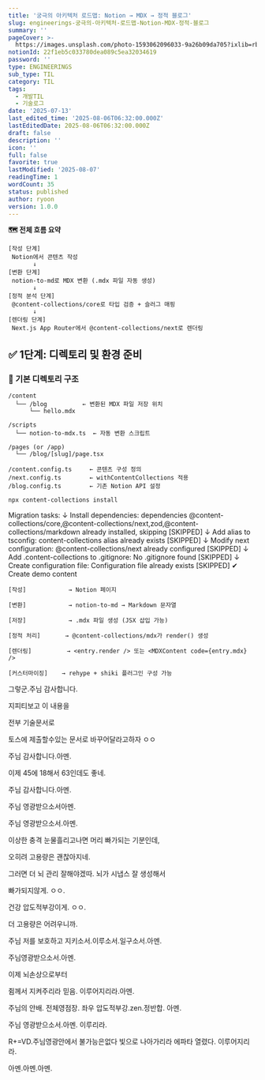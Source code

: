 ```yaml
---
title: '궁극의 아키텍처 로드맵: Notion → MDX → 정적 블로그'
slug: engineerings-궁극의-아키텍처-로드맵-Notion-MDX-정적-블로그
summary: ''
pageCover: >-
  https://images.unsplash.com/photo-1593062096033-9a26b09da705?ixlib=rb-4.0.3&q=85&fm=jpg&crop=entropy&cs=srgb
notionId: 22f1eb5c033780dea089c5ea32034619
password: ''
type: ENGINEERINGS
sub_type: TIL
category: TIL
tags:
  - 개발TIL
  - 기술로그
date: '2025-07-13'
last_edited_time: '2025-08-06T06:32:00.000Z'
lastEditedDate: 2025-08-06T06:32:00.000Z
draft: false
description: ''
icon: ''
full: false
favorite: true
lastModified: '2025-08-07'
readingTime: 1
wordCount: 35
status: published
author: ryoon
version: 1.0.0
---
```


**🗺️ 전체 흐름 요약**



```plain text
[작성 단계]  
 Notion에서 콘텐츠 작성  
       ↓
[변환 단계]  
 notion-to-md로 MDX 변환 (.mdx 파일 자동 생성)  
       ↓
[정적 분석 단계]  
 @content-collections/core로 타입 검증 + 슬러그 매핑  
       ↓
[렌더링 단계]  
 Next.js App Router에서 @content-collections/next로 렌더링
```


## **✅ 1단계: 디렉토리 및 환경 준비**


### **📁 기본 디렉토리 구조**


```plain text
/content
  └── /blog          ← 변환된 MDX 파일 저장 위치
      └── hello.mdx

/scripts
  └── notion-to-mdx.ts  ← 자동 변환 스크립트

/pages (or /app)
  └── /blog/[slug]/page.tsx

/content.config.ts     ← 콘텐츠 구성 정의
/next.config.ts        ← withContentCollections 적용
/blog.config.ts        ← 기존 Notion API 설정
```


```bash
npx content-collections install
```


Migration tasks:
↓ Install dependencies: dependencies
@content-collections/core,@content-collections/next,zod,@content-collections/markdown already
installed, skipping [SKIPPED]
↓ Add alias to tsconfig: content-collections alias already exists [SKIPPED]
↓ Modify next configuration: @content-collections/next already configured [SKIPPED]
↓ Add .content-collections to .gitignore: No .gitignore found [SKIPPED]
↓ Create configuration file: Configuration file already exists [SKIPPED]
✔ Create demo content


```plain text
[작성]            → Notion 페이지

[변환]            → notion-to-md → Markdown 문자열

[저장]            → .mdx 파일 생성 (JSX 삽입 가능)

[정적 처리]       → @content-collections/mdx가 render() 생성

[렌더링]          → <entry.render /> 또는 <MDXContent code={entry.mdx} />

[커스터마이징]    → rehype + shiki 플러그인 구성 가능
```


그렇군.주님 감사합니다.


지피티보고 이 내용을


전부 기술문서로


토스에 제출할수있는 문서로 바꾸어달라고하자 ㅇㅇ


주님 감사합니다.아멘.


이제 45에 18해서 63인데도 좋네.


주님 감사합니다.아멘.


주님 영광받으소서아멘.


주님 영광받으소서.아멘.


이상한 충격 눈물흘리고나면 머리 빠가되는 기분인데,


오히려 고용량은 괜찮아지네.


그러면 더 뇌 관리 잘해야겠따. 뇌가 시냅스 잘 생성해서


빠가되지않게. ㅇㅇ.


건강 압도적부강이게. ㅇㅇ.


더 고용량은 어려우니까.


주님 저를 보호하고 지키소서.이루소서.일구소서.아멘.


주님영광받으소서.아멘.


이제 뇌손상으로부터 


쥠께서 지켜주리라 믿음. 이루어지리라.아멘.


주님의 안배. 전체영점장. 좌우 압도적부강.zen.정반합. 아멘.


주님 영광받으소서.아멘. 이루리라.


R+=VD.주님영광안에서 불가능은없다 빛으로 나아가리라 에파타 열렸다. 이루어지리라.


아멘.아멘.아멘.

